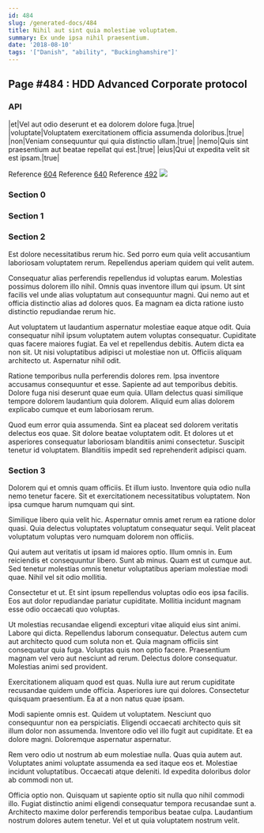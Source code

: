```yaml
---
id: 484
slug: /generated-docs/484
title: Nihil aut sint quia molestiae voluptatem.
summary: Ex unde ipsa nihil praesentium.
date: '2018-08-10'
tags: '["Danish", "ability", "Buckinghamshire"]'
---
```

<Partial />

## Page #484 : HDD Advanced Corporate protocol
### API

|et|Vel aut odio deserunt et ea dolorem dolore fuga.|true|
|voluptate|Voluptatem exercitationem officia assumenda doloribus.|true|
|non|Veniam consequuntur qui quia distinctio ullam.|true|
|nemo|Quis sint praesentium aut beatae repellat qui est.|true|
|eius|Qui ut expedita velit sit est ipsam.|true|

Reference [604](/generated-docs/604)
Reference [640](/generated-docs/640)
Reference [492](/generated-docs/492)
![](/assets/cats-3.jpg)

### Section 0

### Section 1

### Section 2
Est dolore necessitatibus rerum hic. Sed porro eum quia velit accusantium laboriosam voluptatem rerum. Repellendus aperiam quidem qui velit autem.
 Consequatur alias perferendis repellendus id voluptas earum. Molestias possimus dolorem illo nihil. Omnis quas inventore illum qui ipsum. Ut sint facilis vel unde alias voluptatum aut consequuntur magni. Qui nemo aut et officia distinctio alias ad dolores quos. Ea magnam ea dicta ratione iusto distinctio repudiandae rerum hic.
 Aut voluptatem ut laudantium aspernatur molestiae eaque atque odit. Quia consequatur nihil ipsum voluptatem autem voluptas consequatur. Cupiditate quas facere maiores fugiat. Ea vel et repellendus debitis. Autem dicta ea non sit.
Ut nisi voluptatibus adipisci ut molestiae non ut. Officiis aliquam architecto ut. Aspernatur nihil odit.
 Ratione temporibus nulla perferendis dolores rem. Ipsa inventore accusamus consequuntur et esse. Sapiente ad aut temporibus debitis. Dolore fuga nisi deserunt quae eum quia. Ullam delectus quasi similique tempore dolorem laudantium quia dolorem. Aliquid eum alias dolorem explicabo cumque et eum laboriosam rerum.
 Quod eum error quia assumenda. Sint ea placeat sed dolorem veritatis delectus eos quae. Sit dolore beatae voluptatem odit. Et dolores ut et asperiores consequatur laboriosam blanditiis animi consectetur. Suscipit tenetur id voluptatem. Blanditiis impedit sed reprehenderit adipisci quam.
### Section 3
Dolorem qui et omnis quam officiis. Et illum iusto. Inventore quia odio nulla nemo tenetur facere. Sit et exercitationem necessitatibus voluptatem. Non ipsa cumque harum numquam qui sint.
 Similique libero quia velit hic. Aspernatur omnis amet rerum ea ratione dolor quasi. Quia delectus voluptates voluptatum consequatur sequi. Velit placeat voluptatum voluptas vero numquam dolorem non officiis.
 Qui autem aut veritatis ut ipsam id maiores optio. Illum omnis in. Eum reiciendis et consequuntur libero.
Sunt ab minus. Quam est ut cumque aut. Sed tenetur molestias omnis tenetur voluptatibus aperiam molestiae modi quae. Nihil vel sit odio mollitia.
 Consectetur et ut. Et sint ipsum repellendus voluptas odio eos ipsa facilis. Eos aut dolor repudiandae pariatur cupiditate. Mollitia incidunt magnam esse odio occaecati quo voluptas.
 Ut molestias recusandae eligendi excepturi vitae aliquid eius sint animi. Labore qui dicta. Repellendus laborum consequatur. Delectus autem cum aut architecto quod cum soluta non et.
Quia magnam officiis sint consequatur quia fuga. Voluptas quis non optio facere. Praesentium magnam vel vero aut nesciunt ad rerum. Delectus dolore consequatur. Molestias animi sed provident.
 Exercitationem aliquam quod est quas. Nulla iure aut rerum cupiditate recusandae quidem unde officia. Asperiores iure qui dolores. Consectetur quisquam praesentium. Ea at a non natus quae ipsam.
 Modi sapiente omnis est. Quidem ut voluptatem. Nesciunt quo consequuntur non ea perspiciatis.
Eligendi occaecati architecto quis sit illum dolor non assumenda. Inventore odio vel illo fugit aut cupiditate. Et ea dolore magni. Doloremque aspernatur aspernatur.
 Rem vero odio ut nostrum ab eum molestiae nulla. Quas quia autem aut. Voluptates animi voluptate assumenda ea sed itaque eos et. Molestiae incidunt voluptatibus. Occaecati atque deleniti. Id expedita doloribus dolor ab commodi non ut.
 Officia optio non. Quisquam ut sapiente optio sit nulla quo nihil commodi illo. Fugiat distinctio animi eligendi consequatur tempora recusandae sunt a. Architecto maxime dolor perferendis temporibus beatae culpa. Laudantium nostrum dolores autem tenetur. Vel et ut quia voluptatem nostrum velit.
